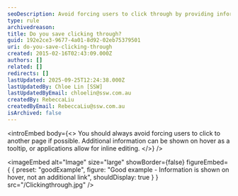 ```yaml
---
seoDescription: Avoid forcing users to click through by providing information on hover or using inline editing instead.
type: rule
archivedreason:
title: Do you save clicking through?
guid: 192e2ce3-9677-4a01-8d92-02eb75379501
uri: do-you-save-clicking-through
created: 2015-02-16T02:43:09.000Z
authors: []
related: []
redirects: []
lastUpdated: 2025-09-25T12:24:38.000Z
lastUpdatedBy: Chloe Lin [SSW]
lastUpdatedByEmail: chloelin@ssw.com.au
createdBy: RebeccaLiu
createdByEmail: RebeccaLiu@ssw.com.au
isArchived: false
---
```


<introEmbed
  body={<>
You should always avoid forcing users to click to another page if possible. Additional information can be shown on hover as a tooltip, or applications allow for inline editing.
  </>}
/>

<imageEmbed
  alt="Image"
  size="large"
  showBorder={false}
  figureEmbed={ {
    preset: "goodExample",
    figure: "Good example - Information is shown on hover, not an additional link",
    shouldDisplay: true
  } }
  src="/Clickingthrough.jpg"
/>
